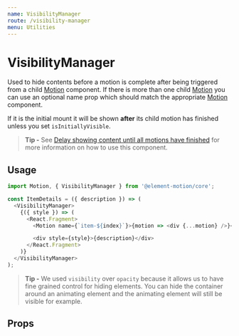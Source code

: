 ```yaml
---
name: VisibilityManager
route: /visibility-manager
menu: Utilities
---
```



# VisibilityManager

Used to hide contents before a motion is complete after being triggered from a child [Motion](/motion) component.
If there is more than one child [Motion](/motion) you can use an optional name prop which should match the appropriate [Motion](/motion) component.

If it is the initial mount it will be shown **after** its child motion has finished unless you set `isInitiallyVisible`.

> **Tip -** See [Delay showing content until all motions have finished](/advanced-usage#delay-showing-content-until-all-motions-have-finished) for more information on how to use this component.

## Usage

```js
import Motion, { VisibilityManager } from '@element-motion/core';

const ItemDetails = ({ description }) => (
  <VisibilityManager>
    {({ style }) => (
      <React.Fragment>
        <Motion name={`item-${index}`}>{motion => <div {...motion} />}</Motion>

        <div style={style}>{description}</div>
      </React.Fragment>
    )}
  </VisibilityManager>
);
```

> **Tip -** We used `visibility` over `opacity` because it allows us to have fine grained control for hiding elements.
> You can hide the container around an animating element and the animating element will still be visible for example.

## Props

<Props of={VisibilityManager} />
